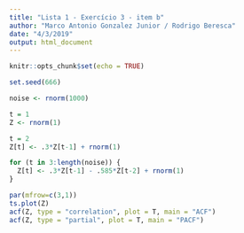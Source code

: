 ```yaml
---
title: "Lista 1 - Exercício 3 - item b"
author: "Marco Antonio Gonzalez Junior / Rodrigo Beresca"
date: "4/3/2019"
output: html_document
---
```


```r
knitr::opts_chunk$set(echo = TRUE)
```

```r
set.seed(666)

noise <- rnorm(1000)

t = 1
Z <- rnorm(1)

t = 2
Z[t] <- .3*Z[t-1] + rnorm(1)

for (t in 3:length(noise)) {
  Z[t] <- .3*Z[t-1] - .585*Z[t-2] + rnorm(1)
}
```

```r
par(mfrow=c(3,1))
ts.plot(Z)
acf(Z, type = "correlation", plot = T, main = "ACF")
acf(Z, type = "partial", plot = T, main = "PACF")
```
